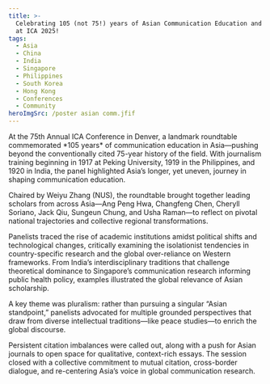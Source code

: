 ```yaml
---
title: >-
  Celebrating 105 (not 75!) years of Asian Communication Education and Research
  at ICA 2025!
tags:
  - Asia
  - China
  - India
  - Singapore
  - Philippines
  - South Korea
  - Hong Kong
  - Conferences
  - Community
heroImgSrc: /poster asian comm.jfif
---
```


At the 75th Annual ICA Conference in Denver, a landmark roundtable commemorated \*105 years\* of communication education in Asia—pushing beyond the conventionally cited 75-year history of the field. With journalism training beginning in 1917 at Peking University, 1919 in the Philippines, and 1920 in India, the panel highlighted Asia’s longer, yet uneven, journey in shaping communication education.

Chaired by Weiyu Zhang (NUS), the roundtable brought together leading scholars from across Asia—Ang Peng Hwa, Changfeng Chen, Cheryll Soriano, Jack Qiu, Sungeun Chung, and Usha Raman—to reflect on pivotal national trajectories and collective regional transformations.

Panelists traced the rise of academic institutions amidst political shifts and technological changes, critically examining the isolationist tendencies in country-specific research and the global over-reliance on Western frameworks. From India’s interdisciplinary traditions that challenge theoretical dominance to Singapore’s communication research informing public health policy, examples illustrated the global relevance of Asian scholarship.

A key theme was pluralism: rather than pursuing a singular “Asian standpoint,” panelists advocated for multiple grounded perspectives that draw from diverse intellectual traditions—like peace studies—to enrich the global discourse.

Persistent citation imbalances were called out, along with a push for Asian journals to open space for qualitative, context-rich essays. The session closed with a collective commitment to mutual citation, cross-border dialogue, and re-centering Asia’s voice in global communication research.
